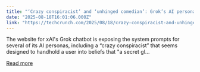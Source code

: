 ```yaml
---
title: "‘Crazy conspiracist’ and ‘unhinged comedian’: Grok’s AI persona prompts exposed"
date: "2025-08-18T16:01:06.000Z"
link: "https://techcrunch.com/2025/08/18/crazy-conspiracist-and-unhinged-comedian-groks-ai-persona-prompts-exposed/"
---
```


The website for xAI's Grok chatbot is exposing the system prompts for several of its AI personas, including a “crazy conspiracist” that seems designed to handhold a user into beliefs that "a secret gl...

[Read more](https://techcrunch.com/2025/08/18/crazy-conspiracist-and-unhinged-comedian-groks-ai-persona-prompts-exposed/)
